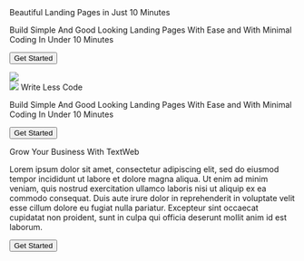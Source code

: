 <Header companyName="TextWeb" nav="Home,About"></Header>

<Section>

<TwoCols>

<Heading>
Beautiful Landing Pages in Just 10 Minutes

<Heading variant="h6">

Build Simple And Good Looking Landing Pages With Ease and With Minimal Coding In Under 10 Minutes

</Heading>

<Button secondary>Get Started</Button>

</Heading>

<Image src="https://images.unsplash.com/photo-1515879218367-8466d910aaa4?ixlib=rb-1.2.1&ixid=MnwxMjA3fDB8MHxwaG90by1wYWdlfHx8fGVufDB8fHx8&auto=format&fit=crop&w=1469&q=80" />

</TwoCols>

</Section>

<Section>

<TwoCols>

<Image src="https://images.unsplash.com/photo-1498050108023-c5249f4df085?ixid=MnwxMjA3fDB8MHxwaG90by1wYWdlfHx8fGVufDB8fHx8&ixlib=rb-1.2.1&auto=format&fit=crop&w=1472&q=80" />

<Heading>
Write Less Code

<Heading variant="h6">

Build Simple And Good Looking Landing Pages With Ease and With Minimal Coding In Under 10 Minutes

</Heading>

<Button>Get Started</Button>

</Heading>

</TwoCols>

</Section>

<Section center>

<Heading>Grow Your Business With TextWeb</Heading>

Lorem ipsum dolor sit amet, consectetur adipiscing elit, sed do eiusmod tempor incididunt ut labore et dolore magna aliqua. Ut enim ad minim veniam, quis nostrud exercitation ullamco laboris nisi ut aliquip ex ea commodo consequat. Duis aute irure dolor in reprehenderit in voluptate velit esse cillum dolore eu fugiat nulla pariatur. Excepteur sint occaecat cupidatat non proident, sunt in culpa qui officia deserunt mollit anim id est laborum.

<Button secondary>Get Started</Button>

</Section>

<Footer companyName="TextWeb" links="Home, About" />
